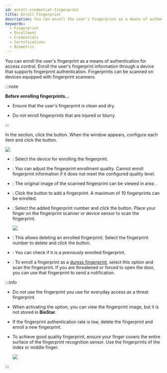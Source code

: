 ```yaml
---
id: enroll-credential-fingerprint
title: Enroll Fingerprint
description: You can enroll the user's fingerprint as a means of authentication for access control. Enroll the user's fingerprint information through a device that supports fingerprint authentication.
keywords:
  - Fingerprint
  - Enrollment
  - Credentials
  - Certifications
  - Biometric
---
```


You can enroll the user's fingerprint as a means of authentication for access control. Enroll the user's fingerprint information through a device that supports fingerprint authentication. Fingerprints can be scanned on devices equipped with fingerprint scanners.

:::note

**Before enrolling fingerprints...**

* Ensure that the user's fingerprint is clean and dry.

* Do not enroll fingerprints that are injured or blurry.

:::

In the <Cmd sid='common.credential' product='2' /> section, click the <Cmd sid='button.addFingerprint' product='2' /> button. When the <Cmd sid='user.header.fingerprint' product='2' /> window appears, configure each item and click the <Cmd sid='button.enroll' product='2' /> button.

<Image src='/img/biostarx-new-user-credential-finger.png' />

* <Cmd sid='common.device' product='2' />: Select the device for enrolling the fingerprint.

* <Cmd sid='common.quality' product='2' />: You can adjust the fingerprint enrollment quality. Cannot enroll fingerprint information if it does not meet the configured quality level.

* <Cmd sid='user.viewImage' product='2' />: The original image of the scanned fingerprint can be viewed in area <Num num='1' />.

* <Cmd sid='button.addplus' product='2' />: Click the button to add a fingerprint. A maximum of 10 fingerprints can be enrolled.

* <Cmd sid='button.scan' product='2' />: Select the added fingerprint number and click the button. Place your finger on the fingerprint scanner or device sensor to scan the fingerprint.

  <Image src='/img/biostarx-new-user-credential-finger-nth.png' />

* <Cmd sid='button.delete' product='2' />: This allows deleting an enrolled fingerprint. Select the fingerprint number to delete and click the button.

* <Cmd sid='button.chkDuplicated' product='2' />: You can check if it is a previously enrolled fingerprint.

* <Cmd sid='user.duress' product='2' />: To enroll a fingerprint as a [duress fingerprint](../../reference/glossary#duress), select this option and scan the fingerprint. If you are threatened or forced to open the door, you can use that fingerprint to send a notification.

:::info

* Do not use the fingerprint you use for everyday access as a threat fingerprint.

* When activating the <Cmd sid='user.viewImage' product='2' /> option, you can view the fingerprint image, but it is not stored in **BioStar**.

* If the fingerprint authentication rate is low, delete the fingerprint and enroll a new fingerprint.

* To achieve good quality fingerprint, ensure your finger covers the entire surface of the fingerprint recognition sensor. Use the fingerprints of the index or middle finger.

  ![](/img/common/biostarx-enroll-fingerprint-caution.png)

:::
